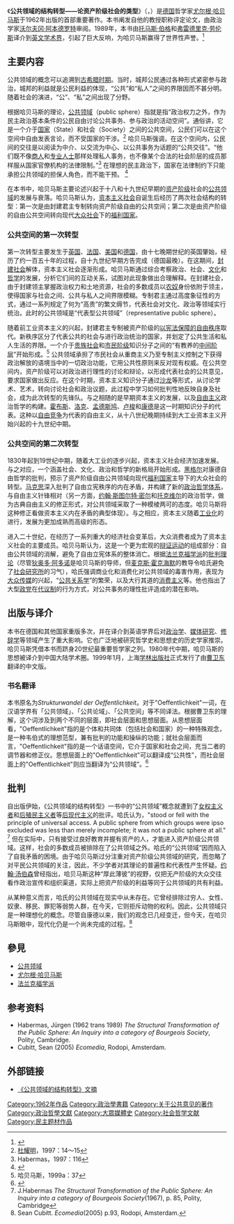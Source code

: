 {{法蘭克福學派}}
《'''公共领域的结构转型——论资产阶级社会的类型'''》（{{lang-de|''Strukturwandel der Öffentlichkeit. Untersuchungen zu einer Kategorie der bürgerlichen Gesellschaft''}}，{{lang-en|''The Structural Transformation of the Public Sphere: An Inquiry into a Category of Bourgeois Society''}}）是[[德国|德国]]哲学家[[尤尔根·哈贝马斯|尤尔根·哈贝马斯]]于1962年出版的首部重要著作。本书阐发自他的教授职称评定论文，由政治学家[[沃尔夫冈·阿本德罗特|沃尔夫冈·阿本德罗特]]审阅。1989年，本书由[[托马斯·伯格|托马斯·伯格]]和[[弗雷德里克·劳伦斯|弗雷德里克·劳伦斯]]译介到[[分析哲学|英文学术界]]，引起了巨大反响，为哈贝马斯赢得了世界性声誉。<ref>{{cite web |title=HABERMAS AND THEPUBLIC SPHERE:FROM A GERMAN TO AEUROPEAN PERSPECTIVE (2001) |url=http://www.javnost-thepublic.org/article/pdf/2001/1/7/ |author=Hans J. Kleinstüber |access-date=2011-03-29 |archive-url=https://web.archive.org/web/20081121210820/http://www.javnost-thepublic.org/article/pdf/2001/1/7/ |archive-date=2008-11-21 |dead-url=yes }}</ref>

== 主要内容 ==
公共领域的概念可以追溯到[[古希腊|古希腊时期]]。当时，城邦公民通过各种形式紧密参与政治，城邦的利益就是公民利益的体现，“公共”和“私人”之间的界限因而不甚分明。随着社会的演进，“公”、“私”之间出现了分野。

根据哈贝马斯的理论，[[公共领域|公共领域]]（public sphere）指就是指“政治权力之外，作为民主政治基本条件的公民自由讨论公共事务、参与政治的活动空间”。通俗讲，它是一个介于[[国家|国家]]（State）和社会（Society）之间的公共空间，公民们可以在这个空间中自由发表言论，而不受国家的干涉。<ref>[[杜耀明|杜耀明]]，1997：14～15</ref> 哈贝马斯强调，在这个空间内，公民间的交往是以阅读为中介、以交流为中心、以公共事务为话题的“公共交往”。“他们既不像[[商人|商人]]和[[专业人士|专业人士]]那样处理私人事务，也不像某个合法的社会阶层的成员那样服从国家官僚机构的法律限制。”<ref>Habermas，1997：116</ref> 在理想的民主政治下，国家在法律制约下只能承担公共领域的担保人角色，而不能干预。 <ref>{{cite web| title=传媒与公共领域——读哈贝马斯《公共领域的结构转型》| url=http://home.donews.com/donews/article/2/23435.html| author=张志安| access-date=2009-01-17| archive-url=https://web.archive.org/web/20090607084440/http://home.donews.com/donews/article/2/23435.html| archive-date=2009-06-07| dead-url=yes}}</ref>

在本书中，哈贝马斯主要论述兴起于十八和十九世纪早期的[[资产阶级|资产阶级]]社会的[[公共领域|公共领域]]的发展与衰落。哈贝马斯认为，[[资本主义|资本主义社会]]自诞生后经历了两次社会结构的转型：第一次是由封建君主专制转向资产阶级自由的公共空间；第二次是由资产阶级的自由公共空间转向现代[[大众社会|大众社会]]下的[[福利国家|福利国家]]。

=== 公共空间的第一次转型 ===
第一次转型主要发生于[[英国|英国]]、[[法国|法国]]、[[美国|美国]]和[[德国|德国]]，由十七晚期世纪的英国肇始，经历了约一百五十年的过程，自十九世纪早期方告完成（德国最晚）。在这期间，[[封建社会|封建社会]]解体，资本主义社会逐渐形成。哈贝马斯通过综合考察政治、社会、[[文化|文化]]和[[哲学|哲学]]的发展，分析它们间的互动关系，试图对此现象做出合理解释。在封建社会，由于封建领主掌握政治权力和土地资源，社会的多数成员以[[农奴|农奴]]身份依附于领主，使得国家与社会之间、公共与私人之间界限模糊。专制君主通过高度象征性的方式，通过一系列规定了何为“高贵”的繁文缛节，代表社会对文化、政治等领域实行统治。此时的公共领域是“代表型公共领域”（representative public sphere）。

随着前工业资本主义的兴起，封建君主专制被资产阶级的[[自由主义|以宪法保障的自由秩序]]取代。新秩序区分了代表公共的社会与进行政治统治的国家，并划定了公共生活和私人生活的界限。一个介于[[贵族社会|贵族社会]]和[[市民阶级|市民阶级]]知识分子之间的“有教养的[[中间阶层|中间阶层]]”开始形成。<ref>哈贝马斯，1999a：37</ref> 公共领域承担了市民社会从重商主义乃至专制主义控制之下获得政治解放的语境当中的一切政治功能，它用公共性原则来反对现有权威。在公共空间内，资产阶级可以对政治进行理性的讨论和辩论，以形成代表社会的公共意见，要求国家做出反应。在这个时期，资本主义知识分子通过[[沙龙|沙龙]]等形式，从讨论学术、艺术，转向讨论社会和政治议题，此过程中学习如何批判性地反映自身及社会，成为此次转型的先锋队。与之相随的是早期资本主义的发展，以及[[自由主义|自由主义]]政治哲学的构建。[[霍布斯|霍布斯]]、[[洛克|洛克]]、[[孟德斯鸠|孟德斯鸠]]、[[卢梭|卢梭]]和[[康德|康德]]是这一时期知识分子的代表。这种以[[自由放任|自由竞争]]为代表的自由主义，从十八世纪晚期持续到大工业资本主义开始兴起的十九世纪中期。

=== 公共空间的第二次转型 ===
1830年起到19世纪中期，随着大工业的逐步兴起，资本主义社会经济加速发展。与之对应，一个涵盖社会、文化、政治和哲学的新格局开始形成。[[黑格尔|黑格尔]]对康德自由哲学的批判，预示了资产阶级自由公共领域向现代[[福利国家|福利国家]]主导下的大众社会的转型。[[马克思|马克思]]深入批判了自由立宪秩序的内在矛盾，并构建了新的[[社会主义|政治哲学体系]]，与自由主义针锋相对（另一方面，[[约翰·斯图尔特·密尔|约翰·斯图尔特·密尔]]和[[亚历西斯·托克维尔|托克维尔]]的政治哲学，做为古典自由主义的修正形式，对公共领域采取了一种模棱两可的态度。哈贝马斯将这种修正看做资本主义内在矛盾的典型体现）。与之相应，资本主义随着[[工业化|工业化]]的进行，发展为更加成熟而高级的形态。

进入二十世纪，在经历了一系列重大的经济社会变革后，大众消费者成为了资本主义社会的主要成员。哈贝马斯认为，这是一个更为宏观的[[辩证法|辩证运动]]的组成部分：自由公共领域的消解，避免了自由立宪体系的整体消亡。根据[[法兰克福学派|法兰克福学派]]的[[批判理论|批判理论]]（尽管[[狄奥多·阿多诺|狄奥多·阿多诺]]是哈贝马斯的导师，但[[麦克斯·霍克海默|麦克斯·霍克海默]]的教导令哈氏避免了[[法兰克福社会研究所|社会研究所]]的习气），哈氏强调商业化和消费化对公共领域的毒害作用，表现为[[大众传媒|大众传媒]]的兴起，“[[公共关系学|公共关系学]]”的繁荣，以及大行其道的[[消费主义|消费主义]]等。他也指出了大型[[政党|政党]]在[[代议民主制|代议制]]的行为方式，对公共事务的理性批评造成的潜在影响。

== 出版与译介 ==
本书在德国和其他国家重版多次，并在译介到英语学界后对[[政治学|政治学]]、[[媒体研究|媒体研究]]、[[修辞学|修辞学]]等领域产生了重大影响。它也广泛地被研究哲学史和思想史的历史学家推崇。哈贝马斯凭借本书而跻身20世纪最重要哲学家之列。1980年代中期，哈贝马斯的思想被译介到中国大陆学术圈。1999年1月，上海[[学林出版社|学林出版社]]正式发行了由[[曹卫东|曹卫东]]翻译的中文版。

=== 书名翻译 ===
本书原名为''Strukturwandel der Oeffentlichkeit''。对于"Oeffentlichkeit"一词，在汉语学界有「公共领域」、「公共论域」、「公共空间」等不同译法。根据曹卫东的理解，这个词涉及到两个不同的层面，即社会层面和思想层面。从思想层面看，"Oeffentlichkeit"指的是个体和共同体（包括社会和国家）的一种特殊观念，是一种韦伯式的理想范型，兼有批判的功能和操纵的功能；就社会层面而言，"Oeffentlichkeit"指的是一个话语空间，它介于国家和社会之间，充当二者的调节器和修正仪。思想层面上的"Oeffentlichkeit"可以翻译成“公共性”，而社会层面上的"Oeffentlichkeit"则应当翻译为“公共领域”。<ref>{{cite web|title=公共领域|url=http://webcache.googleusercontent.com/search?q=cache:http://wenyixue.bnu.edu.cn/html/yanjiuchengguo/2006/0912/159.html|author=曹卫东}}{{Dead link|date=2019年3月 |bot=InternetArchiveBot |fix-attempted=yes }}</ref>

== 批判 ==
自出版伊始，《公共领域的结构转型》一书中的“公共领域”概念就遭到了[[女权主义|女权主义者]]和[[后殖民主义|后殖民主义者]]等[[后现代主义|后现代主义]]的批评。哈氏认为，"stood or fell with the principle of universal access. A public sphere from which groups were ipso excluded was less than merely incomplete; it was not a public sphere at all." <ref>J.Habermas ''The Structural Transformation of the Public Sphere: An Inquiry into a category of Bourgeois Society''(1967), p. 85, Polity, Cambridge</ref> 但在实际中，只有接受过良好教育并握有资产的人，才能进入资产阶级公共领域。这样，社会的多数成员被排除在了公共领域之外。哈氏的“公共领域”因而陷入了自我矛盾的困境。由于哈贝马斯过分注重对资产阶级公共领域的研究，而忽略了对平民公共领域的关注，因此，不少学者对其理论的普遍性和代表性产生怀疑。[[约翰·汤伯森|约翰·汤伯森]]曾经指出，哈贝马斯这种“厚此薄彼”的视野，仅把无产阶级的大众交往看作政治宣传和组织渠道，实际上把资产阶级的利益等同于公共领域的共有利益。

从某种意义而言，哈氏的公共领域在现实中从未存在。它曾经排除过穷人、女性、奴隶、移民、罪犯等弱势人群，在今天，它则拒斥动物的权利。因此，公共领域只是一种理想化的概念。尽管自康德以来，我们的观念已几经变迁，但今天，在哈贝马斯眼中，现代化仍是一个尚未完成的过程。<ref name=Cubitt>Sean Cubitt. ''Ecomedia''(2005) p.93, Rodopi, Amsterdam.</ref>

== 參見 ==
*[[公共领域|公共领域]]
*[[尤尔根·哈贝马斯|尤尔根·哈贝马斯]]
*[[法兰克福学派|法兰克福学派]]

== 参考资料 ==
{{reflist|2}}
*Habermas, Jürgen (1962 trans 1989) ''The Structural Transformation of the Public Sphere: An Inquiry into a category of Bourgeois Society'', Polity, Cambridge.
*Cubitt, Sean (2005) ''Ecomedia'', Rodopi, Amsterdam.

== 外部链接 ==
*[https://web.archive.org/web/20090104015359/http://www.users.muohio.edu/mandellc/myhab.htm 《公共领域的结构转型》文摘] {{en}}

{{Authority control}}
{{DEFAULTSORT:Strukturwandel der Öffentlichkeit}}
[[Category:1962年作品|Category:1962年作品]]
[[Category:政治學書籍|Category:政治學書籍]]
[[Category:关于公共意见的著作|Category:关于公共意见的著作]]
[[Category:政治哲學文獻|Category:政治哲學文獻]]
[[Category:大眾媒體史|Category:大眾媒體史]]
[[Category:社会哲学文献|Category:社会哲学文献]]
[[Category:民主题材作品|Category:民主题材作品]]
